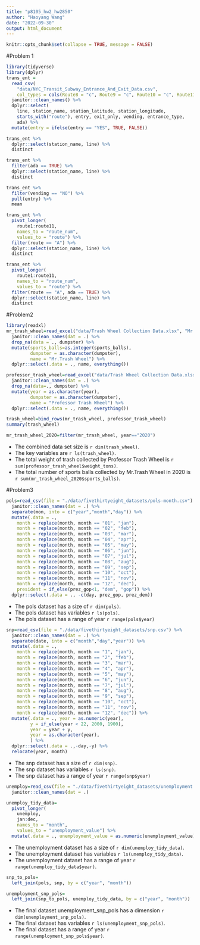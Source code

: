 ```yaml
---
title: "p8105_hw2_hw2850"
author: "Haoyang Wang"
date: "2022-09-30"
output: html_document
---
```


```r
knitr::opts_chunk$set(collapse = TRUE, message = FALSE)
```

#Problem 1
```r
library(tidyverse)
library(dplyr)
trans_ent = 
  read_csv(
    "data/NYC_Transit_Subway_Entrance_And_Exit_Data.csv",
    col_types = cols(Route8 = "c", Route9 = "c", Route10 = "c", Route11 = "c")) %>% 
  janitor::clean_names() %>% 
  dplyr::select(
    line, station_name, station_latitude, station_longitude, 
    starts_with("route"), entry, exit_only, vending, entrance_type, 
    ada) %>% 
  mutate(entry = ifelse(entry == "YES", TRUE, FALSE))
```

```r
trans_ent %>% 
  dplyr::select(station_name, line) %>% 
  distinct
```

```r
trans_ent %>% 
  filter(ada == TRUE) %>% 
  dplyr::select(station_name, line) %>% 
  distinct
```

```r
trans_ent %>% 
  filter(vending == "NO") %>% 
  pull(entry) %>% 
  mean
```

```r
trans_ent %>% 
  pivot_longer(
    route1:route11,
    names_to = "route_num",
    values_to = "route") %>% 
  filter(route == "A") %>% 
  dplyr::select(station_name, line) %>% 
  distinct

trans_ent %>% 
  pivot_longer(
    route1:route11,
    names_to = "route_num",
    values_to = "route") %>% 
  filter(route == "A", ada == TRUE) %>% 
  dplyr::select(station_name, line) %>% 
  distinct
```


#Problem2
```r
library(readxl)
mr_trash_wheel=read_excel("data/Trash Wheel Collection Data.xlsx", "Mr. Trash Wheel", range = "A2:N550") %>% 
  janitor::clean_names(dat = .) %>% 
  drop_na(data = ., dumpster) %>% 
  mutate(sports_balls=as.integer(sports_balls),
         dumpster = as.character(dumpster),
         name = "Mr.Trash Wheel") %>% 
  dplyr::select(.data = ., name, everything())
```

```r
professor_trash_wheel=read_excel("data/Trash Wheel Collection Data.xlsx", "Professor Trash Wheel") %>% 
  janitor::clean_names(dat = .) %>% 
  drop_na(data=., dumpster) %>% 
  mutate(year = as.character(year),
         dumpster = as.character(dumpster),
         name = "Professor Trash Wheel") %>% 
  dplyr::select(.data = ., name, everything())
```

```r
trash_wheel=bind_rows(mr_trash_wheel, professor_trash_wheel)
summary(trash_wheel)
```

```r
mr_trash_wheel_2020=filter(mr_trash_wheel, year=="2020")
```
* The combined data set size is `r dim(trash_wheel)`.
* The key variables are `r ls(trash_wheel)`.
* The total weight of trash collected by Professor Trash Wheel is `r sum(professor_trash_wheel$weight_tons)`.
* The total number of sports balls collected by Mr.Trash Wheel in 2020 is `r sum(mr_trash_wheel_2020$sports_balls)`.


#Problem3
```r
pols=read_csv(file = "./data/fivethirtyeight_datasets/pols-month.csv") %>% 
  janitor::clean_names(dat = .) %>% 
  separate(mon, into = c("year","month","day")) %>% 
  mutate(.data = .,
    month = replace(month, month == "01", "jan"),
    month = replace(month, month == "02", "feb"),
    month = replace(month, month == "03", "mar"),
    month = replace(month, month == "04", "apr"),
    month = replace(month, month == "05", "may"),
    month = replace(month, month == "06", "jun"),
    month = replace(month, month == "07", "jul"),
    month = replace(month, month == "08", "aug"),
    month = replace(month, month == "09", "sep"),
    month = replace(month, month == "10", "oct"),
    month = replace(month, month == "11", "nov"),
    month = replace(month, month == "12", "dec"),
    president = if_else(prez_gop<1, "dem", "gop")) %>% 
  dplyr::select(.data = ., -c(day, prez_gop, prez_dem))
```
* The pols dataset has a size of `r dim(pols)`.
* The pols dataset has variables `r ls(pols)`.
* The pols dataset has a range of year `r range(pols$year)`

```r
snp=read_csv(file = "./data/fivethirtyeight_datasets/snp.csv") %>% 
  janitor::clean_names(dat = .) %>% 
  separate(date, into = c("month","day","year")) %>%
  mutate(.data = .,
    month = replace(month, month == "1", "jan"),
    month = replace(month, month == "2", "feb"),
    month = replace(month, month == "3", "mar"),
    month = replace(month, month == "4", "apr"),
    month = replace(month, month == "5", "may"),
    month = replace(month, month == "6", "jun"),
    month = replace(month, month == "7", "jul"),
    month = replace(month, month == "8", "aug"),
    month = replace(month, month == "9", "sep"),
    month = replace(month, month == "10", "oct"),
    month = replace(month, month == "11", "nov"),
    month = replace(month, month == "12", "dec")) %>% 
  mutate(.data = ., year = as.numeric(year),
         y = if_else(year < 22, 2000, 1900),
         year = year + y,
         year = as.character(year),
         ) %>% 
  dplyr::select(.data = .,-day,-y) %>% 
  relocate(year, month) 
```
* The snp dataset has a size of `r dim(snp)`.
* The snp dataset has variables `r ls(snp)`.
* The snp dataset has a range of year `r range(snp$year)`

```r
unemploy=read_csv(file = "./data/fivethirtyeight_datasets/unemployment.csv", col_types = "ccccccccccccc") %>% 
  janitor::clean_names(dat = .) 

unemploy_tidy_data=
  pivot_longer(
    unemploy,
    jan:dec,
    names_to = "month",
    values_to = "unemployment_value") %>% 
  mutate(.data = ., unemployment_value = as.numeric(unemployment_value))
```
* The unemployment dataset has a size of `r dim(unemploy_tidy_data)`.
* The unemployment dataset has variables `r ls(unemploy_tidy_data)`.
* The unemployment dataset has a range of year `r range(unemploy_tidy_data$year)`.

```r
snp_to_pols=
  left_join(pols, snp, by = c("year", "month"))

unemployment_snp_pols=
  left_join(snp_to_pols, unemploy_tidy_data, by = c("year", "month"))
```
* The final dataset unemployment_snp_pols has a dimension `r dim(unemployment_snp_pols)`.
* The final dataset has variables `r ls(unemployment_snp_pols)`.
* The final dataset has a range of year `r range(unemployment_snp_pols$year)`.
